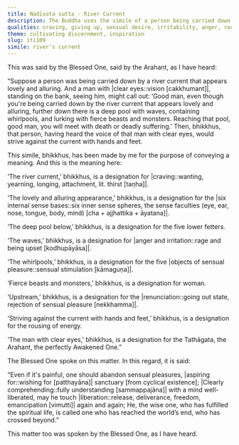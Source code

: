 ```yaml
---
title: Nadīsota sutta - River Current
description: The Buddha uses the simile of a person being carried down by a lovely and alluring river current to illustrate the painful results of craving and indulgence in the internal sense bases.
qualities: craving, giving up, sensual desire, irritability, anger, rousing of energy
theme: cultivating discernment, inspiration
slug: iti109
simile: river's current
---
```


This was said by the Blessed One, said by the Arahant, as I have heard:

“Suppose a person was being carried down by a river current that appears lovely and alluring. And a man with |clear eyes::vision [cakkhumant]|, standing on the bank, seeing him, might call out: ‘Good man, even though you're being carried down by the river current that appears lovely and alluring, further down there is a deep pool with waves, containing whirlpools, and lurking with fierce beasts and monsters. Reaching that pool, good man, you will meet with death or deadly suffering.’ Then, bhikkhus, that person, having heard the voice of that man with clear eyes, would strive against the current with hands and feet.

This simile, bhikkhus, has been made by me for the purpose of conveying a meaning. And this is the meaning here:

‘The river current,’ bhikkhus, is a designation for |craving::wanting, yearning, longing, attachment, lit. thirst [taṇha]|.

‘The lovely and alluring appearance,’ bhikkhus, is a designation for the |six internal sense bases::six inner sense spheres, the sense faculties (eye, ear, nose, tongue, body, mind) [cha + ajjhattika + āyatana]|.

‘The deep pool below,’ bhikkhus, is a designation for the five lower fetters.

‘The waves,’ bhikkhus, is a designation for |anger and irritation::rage and being upset [kodhupāyāsa]|.

‘The whirlpools,’ bhikkhus, is a designation for the five |objects of sensual pleasure::sensual stimulation [kāmaguṇa]|.

‘Fierce beasts and monsters,’ bhikkhus, is a designation for woman.

‘Upstream,’ bhikkhus, is a designation for the |renunciation::going out state, rejection of sensual pleasure [nekkhamma]|.

‘Striving against the current with hands and feet,’ bhikkhus, is a designation for the rousing of energy.

‘The man with clear eyes,’ bhikkhus, is a designation for the Tathāgata, the Arahant, the perfectly Awakened One.”

The Blessed One spoke on this matter. In this regard, it is said:

“Even if it's painful, one should abandon sensual pleasures,
|aspiring for::wishing for [patthayāna]| sanctuary [from cyclical existence];
|Clearly comprehending::fully understanding [sammappajāna]| with a mind well-liberated,
may he touch |liberation::release, deliverance, freedom, emancipation [vimutti]| again and again;
He, the wise one, who has fulfilled the spiritual life,
is called one who has reached the world’s end, who has crossed beyond.”

This matter too was spoken by the Blessed One, as I have heard.